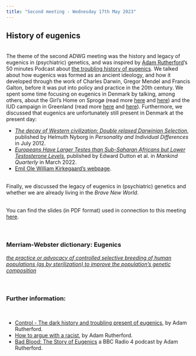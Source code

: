 ```yaml
---
title: "Second meeting - Wednesday 17th May 2023"
---
```


## History of eugenics
<br>
The theme of the second ADWG meeting was the history and legacy of eugenics in (psychiatric) genetics, and was inspired by <a href="https://www.adamrutherford.com/" target="_blank" rel="noopener noreferrer" title="About Adam Rutherford">Adam Rutherford</a>'s 50 minutes Podcast about <a href="https://howtoacademy.com/podcasts/adam-rutherford-the-troubling-history-of-eugenics/" target="_blank" rel="noopener noreferrer" title="Adam Rutherford - The Troubling History of Eugenics">the troubling history of eugenics</a>. 
We talked about how eugenics was formed as an ancient ideology, and how it developed through the work of Charles Darwin, Gregor Mendel and Francis Galton, before it was put into policy and practice in the 20th century. We spent some time focusing on eugenics in Denmark by talking, among others, about the Girl's Home on Sprogø (read more <a href="https://sundogbaelt.dk/forbindelser/storebaelt/sprogo/pigehjemmet-pa-sprogo/" target="_blank" rel="noopener noreferrer" title="Pigehjemmet på Sprogø">here</a> and <a href="https://cphpost.dk/2021-04-18/history/spectre-of-sprogo-the-dark-chapter-denmark-would-rather-forget/" target="_blank" rel="noopener noreferrer" title="Spectre of Sprogø">here</a>) and the IUD campaign in Greenland (read more <a href="https://sum.dk/nyheder/2022/september/danmark-og-groenland-indgaar-aftale-om-udredning-af-%E2%80%9Dspiralsagen%E2%80%9D" target="_blank" rel="noopener noreferrer" title="Spiralsagen">here</a> and <a href="https://www.dr.dk/lyd/p1/spiralkampagnen" target="_blank" rel="noopener noreferrer" title="Spiralkampagnen">here</a>).
Furthermore, we discussed that eugenics are unfortunately still present in Denmark at the present day:

* <a href="https://doi.org/10.1016/j.paid.2011.02.031" target="_blank" rel="noopener noreferrer" title="The decay of Western civilization: Double relaxed Darwinian Selection">_The decay of Western civilization: Double relaxed Darwinian Selection_</a>, published by Helmuth Nyborg in _Personality and Individual Differences_ in July 2012.
* <a href="http://doi.org/10.46469/mq.2022.62.3.4" target="_blank" rel="noopener noreferrer" title="Europeans Have Larger Testes than Sub-Saharan Africans but Lower Testosterone Levels">_Europeans Have Larger Testes than Sub-Saharan Africans but Lower Testosterone Levels_</a>, published by Edward Dutton et al. in _Mankind Quarterly_ in March 2022.
* <a href="https://front.emilkirkegaard.dk/" target="_blank" rel="noopener noreferrer" title="Emil Ole William Kirkegaard">Emil Ole William Kirkegaard's webpage</a>.

<br>
Finally, we discussed the legacy of eugenics in (psychiatric) genetics and whether we are already living in the _Brave New World_.
<br><br>

You can find the slides (in PDF format) used in connection to this meeting <a href="Slides/ADWG_meeting2_eugenics_history.pdf" target="_blank" rel="noopener noreferrer" title="ADWG meeting - History of eugenics">here</a>.
<br><br><br>

### Merriam-Webster dictionary: Eugenics
<a href="https://www.merriam-webster.com/dictionary/eugenics" target="_blank" rel="noopener noreferrer" title="Merriam-Webster Dictionary Definition of Eugenics">_the practice or advocacy of controlled selective breeding of human populations (as by sterilization) to improve the population's genetic composition_</a>
<br><br><br>

### Further information:
<br>

* <a href="https://www.adamrutherford.com/eugenics" target="_blank" rel="noopener noreferrer" title="Adam Rutherford - Control">Control - The dark history and troubling present of eugenics</a>, by Adam Rutherford.
* <a href="https://www.adamrutherford.com/race" target="_blank" rel="noopener noreferrer" title="Adam Rutherford - How to argue with a racist">How to argue with a racist</a>, by Adam Rutherford.
* <a href="https://www.bbc.co.uk/programmes/m001fd36" target="_blank" rel="noopener noreferrer" title="Bad Blood: The Story of Eugenics">Bad Blood: The Story of Eugenics</a> a BBC Radio 4 podcast by Adam Rutherford.




